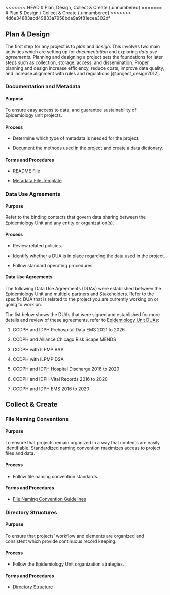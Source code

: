 <<<<<<< HEAD
# Plan, Design, Collect & Create {.unnumbered}
=======
# Plan & Design / Collect & Create {.unnumbered}
>>>>>>> 4d6e34883acd49833a7958bda9a9f81ecea302df

## Plan & Design

The first step for any project is to *plan* and *design*. This involves two main activities which are setting up for *documentation* and exploring *data use agreements*. Planning and designing a project sets the foundations for later steps such as collection, storage, access, and dissemination. Proper planning and design increase efficiency, reduce costs, improve data quality, and increase alignment with rules and regulations [@project_design2012].

::: panel-tabset
### Documentation and Metadata

#### Purpose

To ensure easy access to data, and guarantee sustainability of Epidemiology unit projects.

#### Process

-   Determine which type of metadata is needed for the project.

-   Document the methods used in the project and create a data dictionary.

#### Forms and Procedures

-   [README File](products/README_file.txt)

-   [Metadata File Template](products/metadata_file_template.txt)

### Data Use Agreements

#### Purpose

Refer to the binding contacts that govern data sharing between the Epidemiology Unit and any entity or organization(s).

#### Process

-   Review related policies.

-   Identify whether a DUA is in place regarding the data used in the project.

-   Follow standard operating procedures.

#### Data Use Agreements

The following Data Use Agreements (DUAs) were established between the Epidemiology Unit and multiple partners and Stakeholders. Refer to the specific DUA that is related to the project you are currently working on or going to work on. 

The list below shows the DUAs that were signed and established for more details and review of these agreements, refer to [Epidemiology Unit DUAs](https://cchhs1.sharepoint.com/:f:/r/sites/Epi/Shared%20Documents/General/Admin/DUAs?csf=1&web=1&e=aJ8vSH):

1.  CCDPH and IDPH Prehospital Data EMS 2021 to 2026

2.  CCDPH and Alliance Chicago Risk Scape MENDS

3.  CCDPH with ILPMP BAA

4.  CCDPH with ILPMP DSA

5.  CCDPH and IDPH Hospital Discharge 2016 to 2020

6.  CCDPH and IDPH Vital Records 2016 to 2020

7.  CCDPH and IDPH EMS 2016 to 2020
:::

## Collect & Create

::: panel-tabset
### File Naming Conventions

#### Purpose

To ensure that projects remain organized in a way that contents are easily identifiable. Standardized naming convention maximizes access to project files and data.

#### Process

-   Follow file naming convention standards.

#### Forms and Procedures

-   [File Naming Convention Guidelines](products/file_naming_convention_guide.pdf)

### Directory Structures

#### Purpose

To ensure that projects' workflow and elements are organized and consistent which provide continuous record keeping.

#### Process

-   Follow the Epidemiology Unit organization strategies.

#### Forms and Procedures

-   [Directory Structure](products/directory_structure_guide.pdf)
:::
